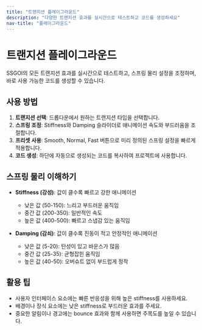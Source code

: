 ```yaml
---
title: "트랜지션 플레이그라운드"
description: "다양한 트랜지션 효과를 실시간으로 테스트하고 코드를 생성하세요"
nav-title: "플레이그라운드"
---
```


# 트랜지션 플레이그라운드

SSGOI의 모든 트랜지션 효과를 실시간으로 테스트하고, 스프링 물리 설정을 조정하며, 바로 사용 가능한 코드를 생성할 수 있습니다.

<TransitionPlayground />

## 사용 방법

1. **트랜지션 선택**: 드롭다운에서 원하는 트랜지션 타입을 선택합니다.
2. **스프링 조정**: Stiffness와 Damping 슬라이더로 애니메이션 속도와 부드러움을 조절합니다.
3. **프리셋 사용**: Smooth, Normal, Fast 버튼으로 미리 정의된 스프링 설정을 빠르게 적용합니다.
4. **코드 생성**: 하단에 자동으로 생성되는 코드를 복사하여 프로젝트에 사용합니다.

## 스프링 물리 이해하기

- **Stiffness (강성)**: 값이 클수록 빠르고 강한 애니메이션
  - 낮은 값 (50-150): 느리고 부드러운 움직임
  - 중간 값 (200-350): 일반적인 속도
  - 높은 값 (400-500): 빠르고 스냅감 있는 움직임

- **Damping (감쇠)**: 값이 클수록 진동이 적고 안정적인 애니메이션
  - 낮은 값 (5-20): 탄성이 있고 바운스가 많음
  - 중간 값 (25-35): 균형잡힌 움직임
  - 높은 값 (40-50): 오버슈트 없이 부드럽게 정착

## 활용 팁

- 사용자 인터페이스 요소에는 빠른 반응성을 위해 높은 stiffness를 사용하세요.
- 배경이나 장식 요소에는 낮은 stiffness로 부드러운 효과를 주세요.
- 중요한 알림이나 경고에는 bounce 효과와 함께 사용하면 주목도를 높일 수 있습니다.